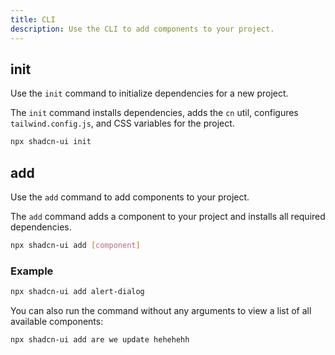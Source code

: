 ```yaml
---
title: CLI
description: Use the CLI to add components to your project.
---
```


## init

Use the `init` command to initialize dependencies for a new project.

The `init` command installs dependencies, adds the `cn` util, configures `tailwind.config.js`, and CSS variables for the project.

```bash
npx shadcn-ui init
```

## add

Use the `add` command to add components to your project.

The `add` command adds a component to your project and installs all required dependencies.

```bash
npx shadcn-ui add [component]
```

### Example

```bash
npx shadcn-ui add alert-dialog
```

You can also run the command without any arguments to view a list of all available components:

```bash
npx shadcn-ui add are we update hehehehh
```
